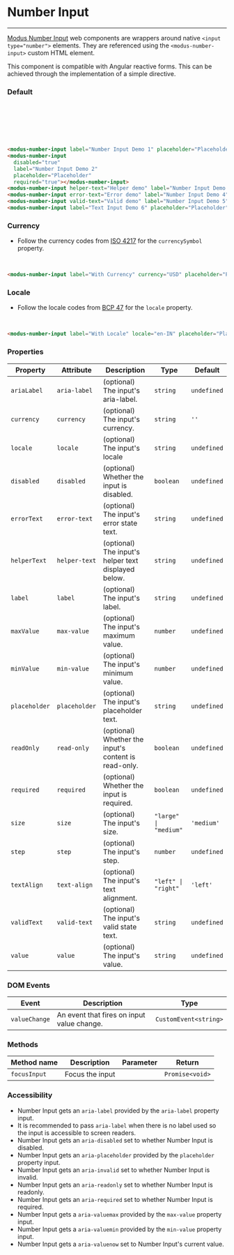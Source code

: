 # Number Input

---

[Modus Number Input](https://modus.trimble.com/components/inputs/) web components are wrappers around native `<input type="number">` elements. They are referenced using the `<modus-number-input>` custom HTML element.

This component is compatible with Angular reactive forms. This can be achieved through the implementation of a simple directive.

### Default

<modus-number-input label="Number Input Demo 1" placeholder="Placeholder" required="true"></modus-number-input><br />
<modus-number-input disabled="true" label="Number Input Demo 2" placeholder="Placeholder" required="true"></modus-number-input><br />
<modus-number-input helper-text="Helper demo" label="Number Input Demo 3" placeholder="Placeholder"></modus-number-input><br />
<modus-number-input error-text="Error demo" label="Number Input Demo 4" placeholder="Placeholder"></modus-number-input><br />
<modus-number-input valid-text="Valid demo" label="Number Input Demo 5" placeholder="Placeholder"></modus-number-input><br />
<modus-number-input label="Text Input Demo 6" placeholder="Placeholder" size="large" value="100"></modus-number-input>

```html
<modus-number-input label="Number Input Demo 1" placeholder="Placeholder" required="true"></modus-number-input>
<modus-number-input
  disabled="true"
  label="Number Input Demo 2"
  placeholder="Placeholder"
  required="true"></modus-number-input>
<modus-number-input helper-text="Helper demo" label="Number Input Demo 3" placeholder="Placeholder"></modus-number-input>
<modus-number-input error-text="Error demo" label="Number Input Demo 4" placeholder="Placeholder"></modus-number-input>
<modus-number-input valid-text="Valid demo" label="Number Input Demo 5" placeholder="Placeholder"></modus-number-input>
<modus-number-input label="Text Input Demo 6" placeholder="Placeholder" size="large" value="100"></modus-number-input>
```

### Currency

- Follow the currency codes from [ISO 4217](https://en.wikipedia.org/wiki/ISO_4217) for the `currencySymbol` property.

<modus-number-input label="With Currency" currency="USD" placeholder="Placeholder" value="2400" ></modus-number-input><br />

```html
<modus-number-input label="With Currency" currency="USD" placeholder="Placeholder" value="2400"></modus-number-input>
```

### Locale

- Follow the locale codes from [BCP 47](https://tools.ietf.org/html/bcp47) for the `locale` property.

  <modus-number-input label="With Locale" locale="en-IN" placeholder="Placeholder"  value="2400" ></modus-number-input><br />

```html
<modus-number-input label="With Locale" locale="en-IN" placeholder="Placeholder" value="2400"></modus-number-input>
```

### Properties

| Property      | Attribute     | Description                                          | Type                  | Default     |
| ------------- | ------------- | ---------------------------------------------------- | --------------------- | ----------- |
| `ariaLabel`   | `aria-label`  | (optional) The input's aria-label.                   | `string`              | `undefined` |
| `currency`    | `currency`    | (optional) The input's currency.                     | `string`              | `''`        |
| `locale`      | `locale`      | (optional) The input's locale                        | `string`              | `undefined` |
| `disabled`    | `disabled`    | (optional) Whether the input is disabled.            | `boolean`             | `undefined` |
| `errorText`   | `error-text`  | (optional) The input's error state text.             | `string`              | `undefined` |
| `helperText`  | `helper-text` | (optional) The input's helper text displayed below.  | `string`              | `undefined` |
| `label`       | `label`       | (optional) The input's label.                        | `string`              | `undefined` |
| `maxValue`    | `max-value`   | (optional) The input's maximum value.                | `number`              | `undefined` |
| `minValue`    | `min-value`   | (optional) The input's minimum value.                | `number`              | `undefined` |
| `placeholder` | `placeholder` | (optional) The input's placeholder text.             | `string`              | `undefined` |
| `readOnly`    | `read-only`   | (optional) Whether the input's content is read-only. | `boolean`             | `undefined` |
| `required`    | `required`    | (optional) Whether the input is required.            | `boolean`             | `undefined` |
| `size`        | `size`        | (optional) The input's size.                         | `"large" \| "medium"` | `'medium'`  |
| `step`        | `step`        | (optional) The input's step.                         | `number`              | `undefined` |
| `textAlign`   | `text-align`  | (optional) The input's text alignment.               | `"left" \| "right"`   | `'left'`    |
| `validText`   | `valid-text`  | (optional) The input's valid state text.             | `string`              | `undefined` |
| `value`       | `value`       | (optional) The input's value.                        | `string`              | `undefined` |

### DOM Events

| Event         | Description                                | Type                  |
| ------------- | ------------------------------------------ | --------------------- |
| `valueChange` | An event that fires on input value change. | `CustomEvent<string>` |

### Methods

| Method name  | Description     | Parameter | Return          |
| ------------ | --------------- | --------- | --------------- |
| `focusInput` | Focus the input |           | `Promise<void>` |

### Accessibility

- Number Input gets an `aria-label` provided by the `aria-label` property input.
- It is recommended to pass `aria-label` when there is no label used so the input is accessible to screen readers.
- Number Input gets an `aria-disabled` set to whether Number Input is disabled.
- Number Input gets an `aria-placeholder` provided by the `placeholder` property input.
- Number Input gets an `aria-invalid` set to whether Number Input is invalid.
- Number Input gets an `aria-readonly` set to whether Number Input is readonly.
- Number Input gets an `aria-required` set to whether Number Input is required.
- Number Input gets a `aria-valuemax` provided by the `max-value` property input.
- Number Input gets a `aria-valuemin` provided by the `min-value` property input.
- Number Input gets a `aria-valuenow` set to Number Input's current value.
